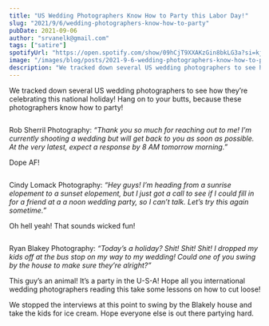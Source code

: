 ```yaml
---
title: "US Wedding Photographers Know How to Party this Labor Day!"
slug: "2021/9/6/wedding-photographers-know-how-to-party"
pubDate: 2021-09-06
author: "srvanelk@gmail.com"
tags: ["satire"]
spotifyUrl: "https://open.spotify.com/show/09hCjT9XXAKzGin8bkLG3a?si=kjRZvQ1JTb6Ov3HVzSSlWA"
image: "/images/blog/posts/2021-9-6-wedding-photographers-know-how-to-party/F1BE2924-E285-4A52-A9F0-D9DD4ADDCF4D.webp"
description: "We tracked down several US wedding photographers to see how they’re celebrating this national holiday! Hang on to your butts, because these photographers know how to party!"
---
```


We tracked down several US wedding photographers to see how they’re celebrating this national holiday! Hang on to your butts, because these photographers know how to party!

<figure>
  <img src="/images/blog/posts/2021-9-6-wedding-photographers-know-how-to-party/F1BE2924-E285-4A52-A9F0-D9DD4ADDCF4D.webp" alt="" />
</figure>

Rob Sherril Photography: *“Thank you so much for reaching out to me! I’m currently shooting a wedding but will get back to you as soon as possible. At the very latest, expect a response by 8 AM tomorrow morning.”*

Dope AF!

<figure>
  <img src="/images/blog/posts/2021-9-6-wedding-photographers-know-how-to-party/8D0BB4F5-0616-4641-906A-28BB06A1424E.webp" alt="" />
</figure>

Cindy Lomack Photography: *“Hey guys! I’m heading from a sunrise elopement to a sunset elopement, but I just got a call to see if I could fill in for a friend at a a noon wedding party, so I can’t talk. Let’s try this again sometime.”*

Oh hell yeah! That sounds wicked fun!

<figure>
  <img src="/images/blog/posts/2021-9-6-wedding-photographers-know-how-to-party/6071D278-4057-462C-8B85-4BBBC2C3F1E2.webp" alt="" />
</figure>

Ryan Blakey Photography: *“Today’s a holiday? Shit! Shit! Shit! I dropped my kids off at the bus stop on my way to my wedding! Could one of you swing by the house to make sure they’re alright?”*

This guy’s an animal! It’s a party in the U-S-A! Hope all you international wedding photographers reading this take some lessons on how to cut loose!

We stopped the interviews at this point to swing by the Blakely house and take the kids for ice cream. Hope everyone else is out there partying hard.

<figure>
  <img src="/images/blog/posts/2021-9-6-wedding-photographers-know-how-to-party/9995F12C-3B8B-4F08-A338-1D4C24B42874.webp" alt="" />
</figure>